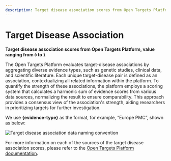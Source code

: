 ```yaml
---
description: Target disease association scores from Open Targets Platform, value ranging from 0 to 1
---
```


# Target Disease Association

**Target disease association scores from Open Targets Platform, value ranging from `0` to `1`**

The Open Targets Platform evaluates target-disease associations by aggregating diverse evidence types, such as genetic studies, clinical data, and scientific literature. Each unique target-disease pair is defined as an association, contextualizing all related information within the platform. To quantify the strength of these associations, the platform employs a scoring system that calculates a harmonic sum of evidence scores from various data sources, normalizing the result to ensure comparability. This approach provides a consensus view of the association's strength, aiding researchers in prioritizing targets for further investigation.

We use **\{evidence-type}** as the format, for example, “Europe PMC”, shown as below:

![Target disease association data naming convention](../../../public/image/docs/target-disease-association-data-naming-convention.png)

For more information on each of the sources of the target disease association scores, please refer to the [Open Targets Platform documentation](https://platform-docs.opentargets.org/evidence#evidence-data-sources).